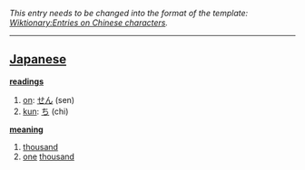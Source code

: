 ''This entry needs to be changed into the format of the template: [[Wiktionary:Entries on Chinese characters]].''
----

== [[Japanese]] ==

'''[[reading]]s'''
# [[on]]: [[せん]] (sen)
# [[kun]]: [[ち]] (chi)

'''[[meaning]]'''
# [[thousand]]
# [[one]] [[thousand]]
